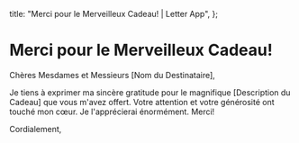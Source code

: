   title: "Merci pour le Merveilleux Cadeau! | Letter App",
};

# Merci pour le Merveilleux Cadeau!

Chères Mesdames et Messieurs [Nom du Destinataire],

Je tiens à exprimer ma sincère gratitude pour le magnifique [Description du Cadeau] que vous m'avez offert. Votre attention et votre générosité ont touché mon cœur. Je l'apprécierai énormément. Merci!

Cordialement,
